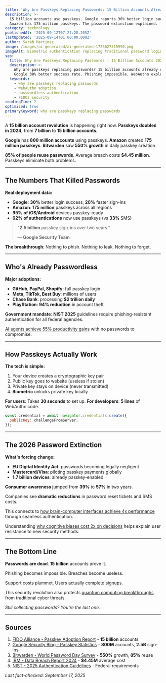 ```yaml
---
title: 'Why Are Passkeys Replacing Passwords: 15 Billion Accounts Already Switched'
description: >-
  15 billion accounts use passkeys. Google reports 30% better login success. 
  Amazon has 175 million passkeys. The password extinction explained.
category: technology
publishedAt: '2025-09-12T07:27:28.205Z'
lastUpdated: '2025-09-14T01:00:00.000Z'
author: Sarah Martinez
image: /images/ai-generated/ai-generated-1726627515990.png
imageAlt: Biometric authentication replacing traditional password login screens
seo:
  title: Why Are Passkeys Replacing Passwords | 15 Billion Accounts 2025
  description: >-
    Why are passkeys replacing passwords? 15 billion accounts already switched.
    Google 30% better success rate. Phishing impossible. WebAuthn explained.
  keywords:
    - why are passkeys replacing passwords
    - WebAuthn adoption
    - passwordless authentication
    - FIDO2 security
readingTime: 2
optimized: true
primaryKeyword: why are passkeys replacing passwords
---
```


A **15 billion account revolution** is happening right now. **Passkeys doubled in 2024**, from **7 billion** to **15 billion accounts**.

**Google** has **800 million accounts** using passkeys. **Amazon** created **175 million passkeys**. **Bitwarden** saw **550% growth** in daily passkey creation.

**85% of people reuse passwords**. Average breach costs **$4.45 million**. Passkeys eliminate both problems.

---

## The Numbers That Killed Passwords

**Real deployment data:**

- **Google**: **30%** better login success, **20%** faster sign-ins
- **Amazon**: **175 million** passkeys across all regions
- **95% of iOS/Android** devices passkey-ready
- **62% of authentications** now use passkeys (vs **33%** SMS)

> "**2.5 billion** passkey sign-ins over two years."
>
> — **Google Security Team**

**The breakthrough**: Nothing to phish. Nothing to leak. Nothing to forget.

---

## Who's Already Passwordless

**Major adoptions:**

- **GitHub, PayPal, Shopify**: full passkey login
- **Meta, TikTok, Best Buy**: millions of users
- **Chase Bank**: processing **$2 trillion daily**
- **PlayStation**: **94% reduction** in account theft

**Government mandate**: **NIST 2025** guidelines require phishing-resistant authentication for all federal agencies.

[AI agents achieve 55% productivity gains](/technology/ai-agents-workplace-productivity-2025) with no passwords to compromise.

---

## How Passkeys Actually Work

**The tech is simple:**

1. Your device creates a cryptographic key pair
2. Public key goes to website (useless if stolen)
3. Private key stays on device (never transmitted)
4. **Biometric** unlocks private key locally

**For users**: Takes **30 seconds** to set up.
**For developers**: **5 lines** of WebAuthn code.

```javascript
const credential = await navigator.credentials.create({
  publicKey: challengeFromServer,
});
```

---

## The 2026 Password Extinction

**What's forcing change:**

- **EU Digital Identity Act**: passwords becoming legally negligent
- **Mastercard/Visa**: piloting passkey payments globally
- **1.7 billion devices**: already passkey-enabled

**Consumer awareness** jumped from **39%** to **57%** in two years.

Companies see **dramatic reductions** in password reset tickets and SMS costs.

This connects to [how brain-computer interfaces achieve 4x performance](/technology/ucla-brain-chip-paralyzed-patients-4x-faster) through seamless authentication.

Understanding [why cognitive biases cost 2x on decisions](/psychology/your-brain-lies-to-you-cognitive-biases-2025) helps explain user resistance to new security methods.

---

## The Bottom Line

**Passwords are dead**. **15 billion** accounts prove it.

Phishing becomes impossible. Breaches become useless.

Support costs plummet. Users actually complete signups.

This security revolution also protects [quantum computing breakthroughs](/technology/quantum-computing-2025-commercial-breakthrough) from traditional cyber threats.

_Still collecting passwords? You're the last one._

---

## Sources

1. [FIDO Alliance - Passkey Adoption Report](https://fidoalliance.org/passkey-adoption-doubles-in-2024-more-than-15-billion-online-accounts-can-leverage-passkeys/) - **15 billion** accounts
2. [Google Security Blog - Passkey Statistics](https://security.googleblog.com/) - **800M** accounts, **2.5B** sign-ins
3. [Bitwarden - World Password Day Survey](https://bitwarden.com/resources/world-password-day-2024/) - **550%** growth, **85%** reuse
4. [IBM - Data Breach Report 2024](https://www.ibm.com/security/data-breach) - **$4.45M** average cost
5. [NIST - 2025 Authentication Guidelines](https://pages.nist.gov/800-63-4/) - Federal requirements

_Last fact-checked: September 17, 2025_
